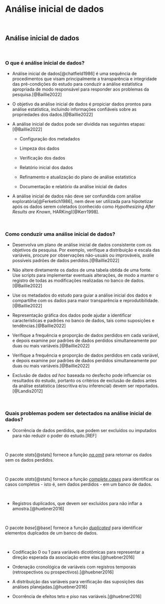 # **Análise inicial de dados**

<br>

## Análise inicial de dados {#analise-inicial}

<br>

### O que é análise inicial de dados?

-   Análise inicial de dados[@chatfield1986] é uma sequência de procedimentos que visam principalmente a transparência e integridade das pré-condições do estudo para conduzir a análise estatística apropriada de modo responsável para responder aos problemas da pesquisa.[@Baillie2022]

-   O objetivo da análise inicial de dados é propiciar dados prontos para análise estatística, incluindo informações confiáveis sobre as propriedades dos dados.[@Baillie2022]

-   A análise inicial de dados pode ser dividida nas seguintes etapas:[@Baillie2022]

    -   Configuração dos metadados

    -   Limpeza dos dados

    -   Verificação dos dados

    -   Relatório inicial dos dados

    -   Refinamento e atualização do plano de análise estatística

    -   Documentação e relatório da análise inicial de dados

-   A análise inicial de dados não deve ser confundida com análise exploratória[@Ferketich1986], nem deve ser utilizada para hipotetizar após os dados serem coletados (conhecido como *Hypothesizing After Results are Known*, HARKing)[@Kerr1998].

<br>

### Como conduzir uma análise inicial de dados?

-   Desenvolva um plano de análise inicial de dados consistente com os objetivos da pesquisa. Por exemplo, verifique a distribuição e escala das variáveis, procure por observações não-usuais ou improváveis, avalie possíveis padrões de dados perdidos.[@Baillie2022]

-   Não altere diretamente os dados de uma tabela obtida de uma fonte. Use scripts para implementar eventuais alterações, de modo a manter o registro de todas as modificações realizadas no banco de dados.[@Baillie2022]

-   Use os metadados do estudo para guiar a análise inicial dos dados e compartilhe com os dados para maior transparência e reprodutibilidade.[@Baillie2022]

-   Representação gráfica dos dados pode ajudar a identificar características e padrões no banco de dados, tais como suposições e tendências.[@Baillie2022]

-   Verifique a frequência e proporção de dados perdidos em cada variável, e depois examine por padrões de dados perdidos simultaneamente por duas ou mais variáveis.[@Baillie2022]

-   Verifique a frequência e proporção de dados perdidos em cada variável, e depois examine por padrões de dados perdidos simultaneamente por duas ou mais variáveis.[@Baillie2022]

-   Exclusão de dados *ad hoc* baseada no desfecho pode influenciar os resultados do estudo, portanto os critérios de exclusão de dados antes da análise estatística (descritiva e/ou inferencial) devem ser reportados.[@Landis2012]

<br>

### Quais problemas podem ser detectados na análise inicial de dados?

- Ocorrência de dados perdidos, que podem ser excluídos ou imputados para não reduzir o poder do estudo.[REF] 

<br>

::: {.infobox .Rlogo data-latex="{images/Rlogo}"}
O pacote *stats*[@stats] fornece a função [*na.omit*](https://www.rdocumentation.org/packages/stats/versions/3.6.2/topics/na.fail) para retornar os dados sem os dados perdidos.
:::

<br>

::: {.infobox .Rlogo data-latex="{images/Rlogo}"}
O pacote *stats*[@stats] fornece a função [*complete.cases*](https://www.rdocumentation.org/packages/stats/versions/3.6.2/topics/complete.cases) para identificar os casos completos - isto é, sem dados perdidos - em um banco de dados.
:::

<br>

-   Registros duplicados, que devem ser excluídos para não inflar a amostra.[@huebner2016]

<br>

::: {.infobox .Rlogo data-latex="{images/Rlogo}"}
O pacote *base*[@base] fornece a função [*duplicated*](https://www.rdocumentation.org/packages/base/versions/3.6.2/topics/duplicated) para identificar elementos duplcados de um banco de dados.
:::

<br>

-   Codificação 0 ou 1 para variáveis dicotômicas para representar a direção esperada da associação entre elas.[@huebner2016]

-   Ordenação cronológica de variáveis com registros temporais (retrospectivos ou prospectivos).[@huebner2016]

-   A distribuição das variáveis para verificação das suposições das análises planejadas.[@huebner2016]

-   Ocorrência de efeitos teto e piso nas variáveis.[@huebner2016]

<br>
